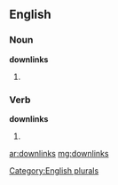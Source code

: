 ==English==

===Noun===
'''downlinks'''

# {{plural of |[[downlink]]}}

===Verb===
'''downlinks'''

# {{third-person singular of|[[downlink]]}}

[[Category:English plurals]]

[[ar:downlinks]]
[[mg:downlinks]]